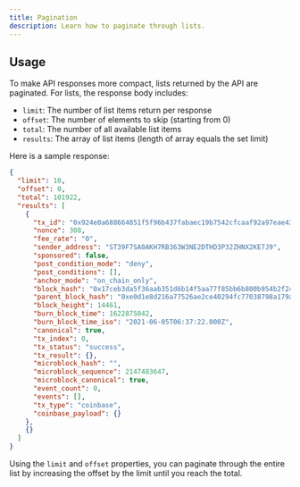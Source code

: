 ```yaml
---
title: Pagination
description: Learn how to paginate through lists.
---
```


## Usage

To make API responses more compact, lists returned by the API are paginated. For lists, the response body includes:

- `limit`: The number of list items return per response
- `offset`: The number of elements to skip (starting from 0)
- `total`: The number of all available list items
- `results`: The array of list items (length of array equals the set limit)

Here is a sample response:

```json
{
  "limit": 10,
  "offset": 0,
  "total": 101922,
  "results": [
    {
      "tx_id": "0x924e0a688664851f5f96b437fabaec19b7542cfcaaf92a97eae43384cacd83d0",
      "nonce": 308,
      "fee_rate": "0",
      "sender_address": "ST39F7SA0AKH7RB363W3NE2DTHD3P32ZHNX2KE7J9",
      "sponsored": false,
      "post_condition_mode": "deny",
      "post_conditions": [],
      "anchor_mode": "on_chain_only",
      "block_hash": "0x17ceb3da5f36aab351d6b14f5aa77f85bb6b800b954b2f24c564579f80116d99",
      "parent_block_hash": "0xe0d1e8d216a77526ae2ce40294fc77038798a179a6532bb8980d3c2183f58de6",
      "block_height": 14461,
      "burn_block_time": 1622875042,
      "burn_block_time_iso": "2021-06-05T06:37:22.000Z",
      "canonical": true,
      "tx_index": 0,
      "tx_status": "success",
      "tx_result": {},
      "microblock_hash": "",
      "microblock_sequence": 2147483647,
      "microblock_canonical": true,
      "event_count": 0,
      "events": [],
      "tx_type": "coinbase",
      "coinbase_payload": {}
    },
    {}
  ]
}
```

Using the `limit` and `offset` properties, you can paginate through the entire list by increasing the offset by the limit until you reach the total.
